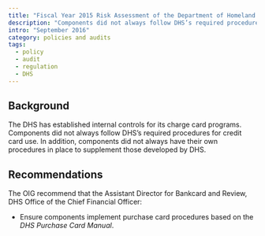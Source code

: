 ```yaml
---
title: "Fiscal Year 2015 Risk Assessment of the Department of Homeland Security (DHS) Bank Card Program Indicates Moderate Risk"
description: "Components did not always follow DHS’s required procedures for credit card use."
intro: "September 2016"
category: policies and audits
tags:
  - policy
  - audit
  - regulation
  - DHS
---
```



<LinkButton link="https://www.oversight.gov/report/dhs/fiscal-year-2015-risk-assessment-dhs-bank-card-program-indicates-moderate-risk" text="View Full Audit" />

## Background

The DHS has established internal controls for its charge card programs. Components did not always follow DHS’s required procedures for credit card use. In addition, components did not always have their own procedures in place to supplement those developed by DHS.

## Recommendations

The OIG recommend that the Assistant Director for Bankcard and Review, DHS Office of the Chief Financial Officer:

- Ensure components implement purchase card procedures based on the _DHS Purchase Card Manual_.
